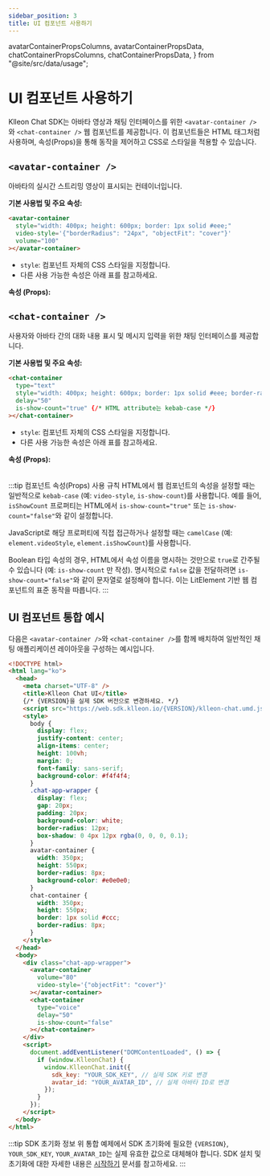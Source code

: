 ```yaml
---
sidebar_position: 3
title: UI 컴포넌트 사용하기
---
```


  avatarContainerPropsColumns,
  avatarContainerPropsData,
  chatContainerPropsColumns,
  chatContainerPropsData,
} from "@site/src/data/usage";

# UI 컴포넌트 사용하기

Klleon Chat SDK는 아바타 영상과 채팅 인터페이스를 위한 `<avatar-container />`와 `<chat-container />` 웹 컴포넌트를 제공합니다. 이 컴포넌트들은 HTML 태그처럼 사용하며, 속성(Props)을 통해 동작을 제어하고 CSS로 스타일을 적용할 수 있습니다.

## `<avatar-container />`

아바타의 실시간 스트리밍 영상이 표시되는 컨테이너입니다.

**기본 사용법 및 주요 속성:**

```html
<avatar-container
  style="width: 400px; height: 600px; border: 1px solid #eee;"
  video-style='{"borderRadius": "24px", "objectFit": "cover"}'
  volume="100"
></avatar-container>
```

- `style`: 컴포넌트 자체의 CSS 스타일을 지정합니다.
- 다른 사용 가능한 속성은 아래 표를 참고하세요.

**속성 (Props):**

<Table columns={avatarContainerPropsColumns} data={avatarContainerPropsData} />

## `<chat-container />`

사용자와 아바타 간의 대화 내용 표시 및 메시지 입력을 위한 채팅 인터페이스를 제공합니다.

**기본 사용법 및 주요 속성:**

```html
<chat-container
  type="text"
  style="width: 400px; height: 600px; border: 1px solid #eee; border-radius: 8px;"
  delay="50"
  is-show-count="true" {/* HTML attribute는 kebab-case */}
></chat-container>
```

- `style`: 컴포넌트 자체의 CSS 스타일을 지정합니다.
- 다른 사용 가능한 속성은 아래 표를 참고하세요.

**속성 (Props):**

<Table columns={chatContainerPropsColumns} data={chatContainerPropsData} />

:::tip 컴포넌트 속성(Props) 사용 규칙
HTML에서 웹 컴포넌트의 속성을 설정할 때는 일반적으로 `kebab-case` (예: `video-style`, `is-show-count`)를 사용합니다. 예를 들어, `isShowCount` 프로퍼티는 HTML에서 `is-show-count="true"` 또는 `is-show-count="false"`와 같이 설정합니다.

JavaScript로 해당 프로퍼티에 직접 접근하거나 설정할 때는 `camelCase` (예: `element.videoStyle`, `element.isShowCount`)를 사용합니다.

Boolean 타입 속성의 경우, HTML에서 속성 이름을 명시하는 것만으로 `true`로 간주될 수 있습니다 (예: `is-show-count` 만 작성). 명시적으로 `false` 값을 전달하려면 `is-show-count="false"`와 같이 문자열로 설정해야 합니다. 이는 LitElement 기반 웹 컴포넌트의 표준 동작을 따릅니다.
:::

## UI 컴포넌트 통합 예시

다음은 `<avatar-container />`와 `<chat-container />`를 함께 배치하여 일반적인 채팅 애플리케이션 레이아웃을 구성하는 예시입니다.

```html title="index.html (UI 컴포넌트 배치 예시)"
<!DOCTYPE html>
<html lang="ko">
  <head>
    <meta charset="UTF-8" />
    <title>Klleon Chat UI</title>
    {/* {VERSION}을 실제 SDK 버전으로 변경하세요. */}
    <script src="https://web.sdk.klleon.io/{VERSION}/klleon-chat.umd.js"></script>
    <style>
      body {
        display: flex;
        justify-content: center;
        align-items: center;
        height: 100vh;
        margin: 0;
        font-family: sans-serif;
        background-color: #f4f4f4;
      }
      .chat-app-wrapper {
        display: flex;
        gap: 20px;
        padding: 20px;
        background-color: white;
        border-radius: 12px;
        box-shadow: 0 4px 12px rgba(0, 0, 0, 0.1);
      }
      avatar-container {
        width: 350px;
        height: 550px;
        border-radius: 8px;
        background-color: #e0e0e0;
      }
      chat-container {
        width: 350px;
        height: 550px;
        border: 1px solid #ccc;
        border-radius: 8px;
      }
    </style>
  </head>
  <body>
    <div class="chat-app-wrapper">
      <avatar-container
        volume="80"
        video-style='{"objectFit": "cover"}'
      ></avatar-container>
      <chat-container
        type="voice"
        delay="50"
        is-show-count="false"
      ></chat-container>
    </div>
    <script>
      document.addEventListener("DOMContentLoaded", () => {
        if (window.KlleonChat) {
          window.KlleonChat.init({
            sdk_key: "YOUR_SDK_KEY", // 실제 SDK 키로 변경
            avatar_id: "YOUR_AVATAR_ID", // 실제 아바타 ID로 변경
          });
        }
      });
    </script>
  </body>
</html>
```

:::tip SDK 초기화 정보
위 통합 예제에서 SDK 초기화에 필요한 `{VERSION}`, `YOUR_SDK_KEY`, `YOUR_AVATAR_ID`는 실제 유효한 값으로 대체해야 합니다. SDK 설치 및 초기화에 대한 자세한 내용은 [시작하기](../setup/getting-started.mdx) 문서를 참고하세요.
:::
